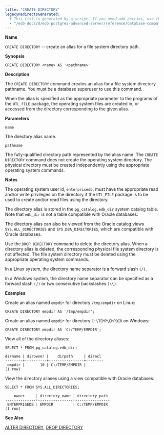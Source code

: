 ```yaml
---
title: "CREATE DIRECTORY"
legacyRedirectsGenerated:
  # This list is generated by a script. If you need add entries, use the `legacyRedirects` key.
  - "/edb-docs/d/edb-postgres-advanced-server/reference/database-compatibility-for-oracle-developers-reference-guide/9.6/Database_Compatibility_for_Oracle_Developers_Reference_Guide.1.036.html"
---
```


<div id="create_directory" class="registered_link"></div>

**Name**

`CREATE DIRECTORY` -- create an alias for a file system directory path.

**Synopsis**

```text
CREATE DIRECTORY <name> AS '<pathname>'
```

**Description**

The `CREATE DIRECTORY` command creates an alias for a file system directory pathname. You must be a database superuser to use this command.

When the alias is specified as the appropriate parameter to the programs of the `UTL_FILE` package, the operating system files are created in, or accessed from the directory corresponding to the given alias.

**Parameters**

`name`

 The directory alias name.

`pathname`

 The fully-qualified directory path represented by the alias name. The `CREATE DIRECTORY` command does not create the operating system directory. The physical directory must be created independently using the appropriate operating system commands.

**Notes**

The operating system user id, `enterprisedb`, must have the appropriate read and/or write privileges on the directory if the `UTL_FILE` package is to be used to create and/or read files using the directory.

The directory alias is stored in the `pg_catalog.edb_dir` system catalog table. Note that `edb_dir` is not a table compatible with Oracle databases.

The directory alias can also be viewed from the Oracle catalog views `SYS.ALL_DIRECTORIES` and `SYS.DBA_DIRECTORIES`, which are compatible with Oracle databases.

Use the `DROP DIRECTORY` command to delete the directory alias. When a directory alias is deleted, the corresponding physical file system directory is not affected. The file system directory must be deleted using the appropriate operating system commands.

In a Linux system, the directory name separator is a forward slash `(/)`.

In a Windows system, the directory name separator can be specified as a forward slash `(/)` or two consecutive backslashes `(\\)`.

**Examples**

Create an alias named `empdir` for directory `/tmp/empdir` on Linux:

```text
CREATE DIRECTORY empdir AS '/tmp/empdir';
```

Create an alias named `empdir` for directory `C:\TEMP\EMPDIR` on Windows:

```text
CREATE DIRECTORY empdir AS 'C:/TEMP/EMPDIR';
```

View all of the directory aliases:

```text
SELECT * FROM pg_catalog.edb_dir;

dirname | dirowner |    dirpath     | diracl
--------+----------+----------------+--------
 empdir |       10 | C:/TEMP/EMPDIR |
(1 row)
```

View the directory aliases using a view compatible with Oracle databases:

```text
SELECT * FROM SYS.ALL_DIRECTORIES;

    owner     | directory_name | directory_path
--------------+----------------+----------------
 ENTERPRISEDB | EMPDIR         | C:/TEMP/EMPDIR
(1 row)
```

**See Also**

[ALTER DIRECTORY](02_alter_directory/#alter_directory), [DROP DIRECTORY](46_drop_directory/#drop_directory)
